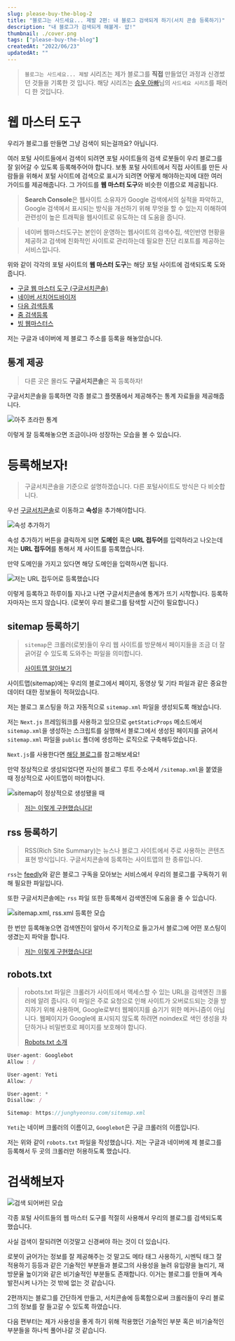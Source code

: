 ```yaml
---
slug: please-buy-the-blog-2
title: "블로그는 사드세요... 제발 2편: 내 블로그 검색되게 하기(서치 콘솔 등록하기)"
description: "내 블로그가 검색되게 해볼게- 얍!"
thumbnail: ./cover.png
tags: ["please-buy-the-blog"]
createdAt: "2022/06/23"
updatedAt: ""
---
```


> `블로그는 사드세요... 제발` 시리즈는 제가 블로그를 **직접** 만들었던 과정과 신경썼던 것들을 기록한 것 입니다. 해당 시리즈는 [승우 아빠](https://www.youtube.com/c/%EC%8A%B9%EC%9A%B0%EC%95%84%EB%B9%A0)님의 `사드세요 시리즈`를 패러디 한 것입니다.

# 웹 마스터 도구

우리가 블로그를 만들면 그냥 검색이 되는걸까요? 아닙니다.

여러 포털 사이트들에서 검색이 되려면 포털 사이트들의 검색 로봇들이 우리 블로그를 잘 읽어갈 수 있도록 등록해주어야 합니다.
보통 포털 사이트에서 직접 사이트를 만든 사람들을 위해서 포털 사이트에 검색으로 표시가 되려면 어떻게 해야하는지에 대한 여러 가이드를 제공해줍니다. 그 가이드를 **웹 마스터 도구**와 비슷한 이름으로 제공됩니다.

> **Search Console**은 웹사이트 소유자가 Google 검색에서의 실적을 파악하고, Google 검색에서 표시되는 방식을 개선하기 위해 무엇을 할 수 있는지 이해하여 관련성이 높은 트래픽을 웹사이트로 유도하는 데 도움을 줍니다.

> 네이버 웹마스터도구는 본인이 운영하는 웹사이트의 검색수집, 색인반영 현황을 제공하고 검색에 친화적인 사이트로 관리하는데 필요한 진단 리포트를 제공하는 서비스입니다.

위와 같이 각각의 포털 사이트의 **웹 마스터 도구**는 해당 포털 사이트에 검색되도록 도와줍니다.

- [구글 웹 마스터 도구 (구글서치콘솔)](https://developers.google.com/search/docs/beginner/search-console?hl=ko)
- [네이버 서치어드바이저](https://searchadvisor.naver.com/)
- [다음 검색등록](https://register.search.daum.net/index.daum)
- [줌 검색등록](https://help.zum.com/submit)
- [빙 웹마스터스](https://www.bing.com/webmasters/about?mkt=ko-kr)

저는 구글과 네이버에 제 블로그 주소를 등록을 해놓았습니다.

## 통계 제공

> 다른 곳은 몰라도 **구글서치콘솔**은 꼭 등록하자!

구글서치콘솔을 등록하면 각종 블로그 플랫폼에서 제공해주는 통계 자료들을 제공해줍니다.

![아주 초라한 통계](./1.png)

이렇게 잘 등록해놓으면 조금이나마 성장하는 모습을 볼 수 있습니다.

# 등록해보자!

> 구글서치콘솔을 기준으로 설명하겠습니다. 다른 포털사이트도 방식은 다 비슷합니다.

우선 [구글서치콘솔](https://developers.google.com/search/docs/beginner/search-console?hl=ko)로 이동하고 **속성**을 추가해야합니다.

![속성 추가하기](./2.png)

속성 추가하기 버튼을 클릭하게 되면 **도메인** 혹은 **URL 접두어**를 입력하라고 나오는데 저는 **URL 접두어**를 통해서 제 사이트를 등록했습니다.

만약 도메인을 가지고 있다면 해당 도메인을 입력하시면 됩니다.

![저는 URL 접두어로 등록했습니다](./3.png)

이렇게 등록하고 하루이틀 지나고 나면 구글서치콘솔에 통계가 뜨기 시작합니다. 등록하자마자는 뜨지 않습니다. (로봇이 우리 블로그를 탐색할 시간이 필요합니다.)

## sitemap 등록하기

> `sitemap`은 크롤러(로봇)들이 우리 웹 사이트를 방문해서 페이지들을 조금 더 잘 긁어갈 수 있도록 도와주는 파일을 의미합니다.
>
> [사이트맵 알아보기](https://developers.google.com/search/docs/advanced/sitemaps/overview?hl=ko)

사이트맵(sitemap)에는 우리의 블로그에서 페이지, 동영상 및 기타 파일과 같은 중요한 데이터 대한 정보들이 적혀있습니다.

저는 블로그 포스팅을 하고 자동적으로 `sitemap.xml` 파일을 생성되도록 해놨습니다.

저는 `Next.js` 프레임워크를 사용하고 있으므로 `getStaticProps` 메소드에서 `sitemap.xml`을 생성하는 스크립트를 실행해서 블로그에서 생성된 페이지를 긁어서 `sitemap.xml` 파일을 `public` 폴더에 생성하는 로직으로 구축해두었습니다.

`Next.js`를 사용한다면 [해당 블로그](https://medium.com/volla-live/next-js%EB%A5%BC-%EC%9C%84%ED%95%9C-sitemap-generator-%EB%A7%8C%EB%93%A4%EA%B8%B0-10fc917d307e)를 참고해보세요!

만약 정상적으로 생성되었다면 자신의 블로그 루트 주소에서 `/sitemap.xml`을 붙였을 때 정상적으로 사이트맵이 떠야합니다.

![sitemap이 정상적으로 생성됐을 때](./4.png)

> [저는 이렇게 구현했습니다!](https://github.com/junghyeonsu/junghyeonsu.dev/blob/main/src/scripts/sitemap.js)

## rss 등록하기

> RSS(Rich Site Summary)는 뉴스나 블로그 사이트에서 주로 사용하는 콘텐츠 표현 방식입니다. 구글서치콘솔에 등록하는 사이트맵의 한 종류입니다.

`rss`는 [feedly](https://feedly.com/)와 같은 블로그 구독을 모아보는 서비스에서 우리의 블로그를 구독하기 위해 필요한 파일입니다.

또한 구글서치콘솔에는 `rss` 파일 또한 등록해서 검색엔진에 도움을 줄 수 있습니다.

![sitemap.xml, rss.xml 등록한 모습](./5.png)

한 번만 등록해놓으면 검색엔진이 알아서 주기적으로 들고가서 블로그에 어떤 포스팅이 생겼는지 파악을 합니다.

> [저는 이렇게 구현했습니다!](https://github.com/junghyeonsu/junghyeonsu.dev/blob/main/src/scripts/rss.ts)

## robots.txt

> robots.txt 파일은 크롤러가 사이트에서 액세스할 수 있는 URL을 검색엔진 크롤러에 알려 줍니다. 이 파일은 주로 요청으로 인해 사이트가 오버로드되는 것을 방지하기 위해 사용하며, Google로부터 웹페이지를 숨기기 위한 메커니즘이 아닙니다. 웹페이지가 Google에 표시되지 않도록 하려면 noindex로 색인 생성을 차단하거나 비밀번호로 페이지를 보호해야 합니다.
>
> [Robots.txt 소개](https://developers.google.com/search/docs/advanced/robots/intro?hl=ko)

```ts
User-agent: Googlebot
Allow : /

User-agent: Yeti
Allow: /

User-agent: *
Disallow: /

Sitemap: https://junghyeonsu.com/sitemap.xml
```

`Yeti`는 네이버 크롤러의 이름이고, `Googlebot`은 구글 크롤러의 이름입니다.

저는 위와 같이 `robots.txt` 파일을 작성했습니다. 저는 구글과 네이버에 제 블로그를 등록해서 두 곳의 크롤러만 허용하도록 했습니다.

# 검색해보자

![검색 되어버린 모습](./6.png)

각종 포털 사이트들의 웹 마스터 도구를 적절히 사용해서 우리의 블로그를 검색되도록 했습니다.

사실 검색이 잘되려면 이것말고 신경써야 하는 것이 더 있습니다.

로봇이 긁어가는 정보를 잘 제공해주는 것 말고도 메타 태그 사용하기, 시멘틱 태그 잘 적용하기 등등과 같은 기술적인 부분들과 블로그의 사용성을 늘려 유입량을 늘리기, 재방문율 높이기와 같은 비기술적인 부분들도 존재합니다. 이거는 블로그를 만들며 계속 발전시켜 나가는 것 밖에 없는 것 같습니다.

2편까지는 블로그를 간단하게 만들고, 서치콘솔에 등록함으로써 크롤러들이 우리 블로그의 정보를 잘 들고갈 수 있도록 하였습니다.

다음 편부터는 제가 사용성을 좋게 하기 위해 적용했던 기술적인 부분 혹은 비기술적인 부분들을 하나씩 풀어나갈 것 같습니다.

